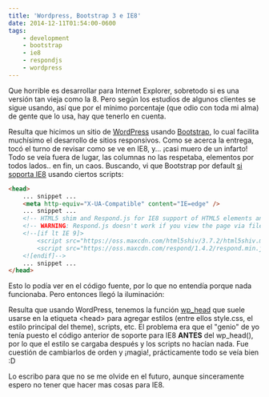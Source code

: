 ```yaml
---
title: 'Wordpress, Bootstrap 3 e IE8'
date: 2014-12-11T01:54:00-0600
tags:
    - development
    - bootstrap
    - ie8
    - respondjs
    - wordpress
---
```


Que horrible es desarrollar para Internet Explorer, sobretodo si es una versión tan vieja como la 8. Pero según los estudios de algunos clientes se sigue usando, así que por el mínimo porcentaje (que odio con toda mi alma) de gente que lo usa, hay que tenerlo en cuenta.

Resulta que hicimos un sitio de [WordPress](https://wordpress.org/) usando [Bootstrap](http://getbootstrap.com/), lo cual facilita muchísimo el desarrollo de sitios responsivos. Como se acerca la entrega, tocó el turno de revisar como se ve en IE8, y... ¡casi muero de un infarto! Todo se veía fuera de lugar, las columnas no las respetaba, elementos por todos lados.. en fin, un caos. Buscando, vi que Bootstrap por default [si soporta IE8](http://getbootstrap.com/getting-started/#support-ie8-ie9) usando ciertos scripts:

```html
<head>
	... snippet ...
	<meta http-equiv="X-UA-Compatible" content="IE=edge" />
	... snippet ...
	<!-- HTML5 shim and Respond.js for IE8 support of HTML5 elements and media queries -->
	<!-- WARNING: Respond.js doesn't work if you view the page via file:// -->
	<!--[if lt IE 9]>
		<script src="https://oss.maxcdn.com/html5shiv/3.7.2/html5shiv.min.js"></script>
		<script src="https://oss.maxcdn.com/respond/1.4.2/respond.min.js"></script>
	<![endif]-->
	... snippet ...
</head>
```

Esto lo podía ver en el código fuente, por lo que no entendía porque nada funcionaba. Pero entonces llegó la iluminación:

Resulta que usando WordPress, tenemos la función [wp_head](http://codex.wordpress.org/Function_Reference/wp_head) que suele usarse en la etiqueta &lt;head&gt; para agregar estilos (entre ellos style.css, el estilo principal del theme), scripts, etc. El problema era que el &#34;genio&#34; de yo tenía puesto el código anterior de soporte para IE8 **ANTES** del wp_head(), por lo que el estilo se cargaba después y los scripts no hacían nada. Fue cuestión de cambiarlos de orden y ¡magia!, prácticamente todo se veía bien :D

Lo escribo para que no se me olvide en el futuro, aunque sinceramente espero no tener que hacer mas cosas para IE8.

